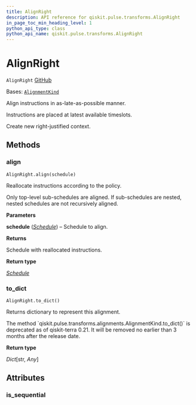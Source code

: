 ```yaml
---
title: AlignRight
description: API reference for qiskit.pulse.transforms.AlignRight
in_page_toc_min_heading_level: 1
python_api_type: class
python_api_name: qiskit.pulse.transforms.AlignRight
---
```


# AlignRight

<span id="qiskit.pulse.transforms.AlignRight" />

`AlignRight` [GitHub](https://github.com/qiskit/qiskit/tree/stable/0.24/qiskit/pulse/transforms/alignments.py "view source code")

Bases: [`AlignmentKind`](pulse#qiskit.pulse.transforms.AlignmentKind "qiskit.pulse.transforms.alignments.AlignmentKind")

Align instructions in as-late-as-possible manner.

Instructions are placed at latest available timeslots.

Create new right-justified context.

## Methods

<span id="qiskit-pulse-transforms-alignright-align" />

### align

<span id="qiskit.pulse.transforms.AlignRight.align" />

`AlignRight.align(schedule)`

Reallocate instructions according to the policy.

Only top-level sub-schedules are aligned. If sub-schedules are nested, nested schedules are not recursively aligned.

**Parameters**

**schedule** ([*Schedule*](qiskit.pulse.Schedule "qiskit.pulse.schedule.Schedule")) – Schedule to align.

**Returns**

Schedule with reallocated instructions.

**Return type**

[*Schedule*](qiskit.pulse.Schedule "qiskit.pulse.schedule.Schedule")

<span id="qiskit-pulse-transforms-alignright-to-dict" />

### to\_dict

<span id="qiskit.pulse.transforms.AlignRight.to_dict" />

`AlignRight.to_dict()`

Returns dictionary to represent this alignment.

<Admonition title="Deprecated since version 0.21" type="danger">
  The method `qiskit.pulse.transforms.alignments.AlignmentKind.to_dict()` is deprecated as of qiskit-terra 0.21. It will be removed no earlier than 3 months after the release date.
</Admonition>

**Return type**

*Dict*\[str, *Any*]

## Attributes

<span id="qiskit.pulse.transforms.AlignRight.is_sequential" />

### is\_sequential

